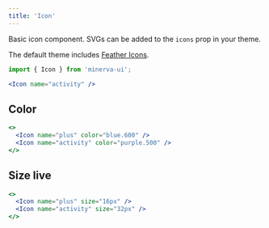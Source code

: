 ```yaml
---
title: 'Icon'
---
```



Basic icon component. SVGs can be added to the `icons` prop in your theme.

The default theme includes [Feather Icons](https://feathericons.com/).

```js
import { Icon } from 'minerva-ui';
```

```jsx live
<Icon name="activity" />
```

## Color

```jsx live
<>
  <Icon name="plus" color="blue.600" />
  <Icon name="activity" color="purple.500" />
</>
```

## Size live

```jsx
<>
  <Icon name="plus" size="16px" />
  <Icon name="activity" size="32px" />
</>
```
